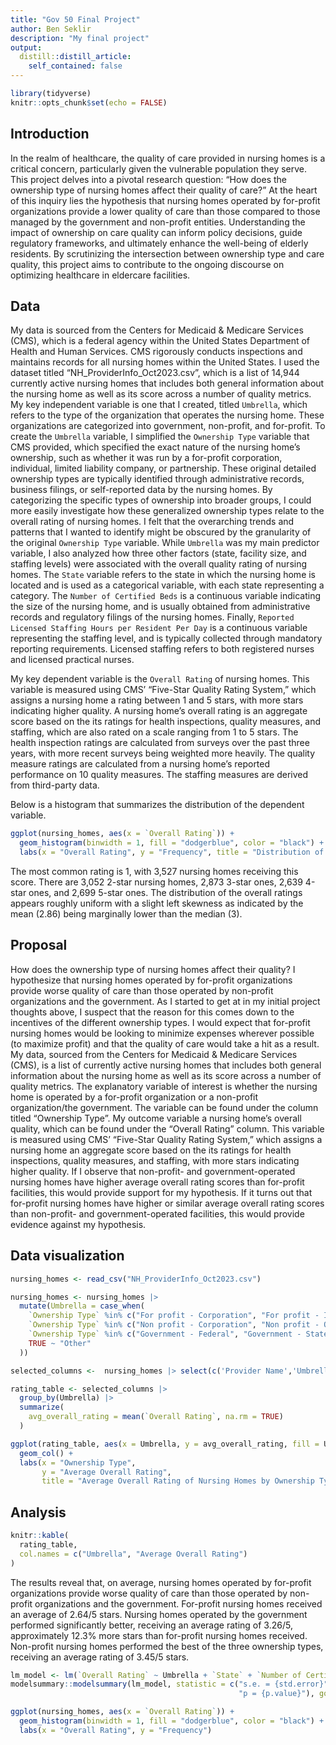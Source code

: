 ```yaml
---
title: "Gov 50 Final Project"
author: Ben Seklir
description: "My final project"
output:
  distill::distill_article:
    self_contained: false
---
```

```r
library(tidyverse)
knitr::opts_chunk$set(echo = FALSE)
```


## Introduction
In the realm of healthcare, the quality of care provided in nursing homes is a critical concern, particularly given the vulnerable population they serve. This project delves into a pivotal research question: "How does the ownership type of nursing homes affect their quality of care?" At the heart of this inquiry lies the hypothesis that nursing homes operated by for-profit organizations provide a lower quality of care than those compared to those managed by the government and non-profit entities. Understanding the impact of ownership on care quality can inform policy decisions, guide regulatory frameworks, and ultimately enhance the well-being of elderly residents. By scrutinizing the intersection between ownership type and care quality, this project aims to contribute to the ongoing discourse on optimizing healthcare in eldercare facilities. 



## Data
My data is sourced from the Centers for Medicaid & Medicare Services (CMS), which is a federal agency within the United States Department of Health and Human Services. CMS rigorously conducts inspections and maintains records for all nursing homes within the United States. I used the dataset titled "NH_ProviderInfo_Oct2023.csv", which is a list of 14,944 currently active nursing homes that includes both general information about the nursing home as well as its score across a number of quality metrics. My key independent variable is one that I created, titled `Umbrella`, which refers to the type of the organization that operates the nursing home. These organizations are categorized into government, non-profit, and for-profit. To create the `Umbrella` variable, I simplified the `Ownership Type` variable that CMS provided, which specified the exact nature of the nursing home's ownership, such as whether it was run by a for-profit corporation, individual, limited liability company, or partnership. These original detailed ownership types are typically identified through administrative records, business filings, or self-reported data by the nursing homes. By categorizing the specific types of ownership into broader groups, I could more easily investigate how these generalized ownership types relate to the overall rating of nursing homes. I felt that the overarching trends and patterns that I wanted to identify might be obscured by the granularity of the original `Ownership Type` variable. While `Umbrella` was my main predictor variable, I also analyzed how three other factors (state, facility size, and staffing levels) were associated with the overall quality rating of nursing homes. The `State` variable refers to the state in which the nursing home is located and is used as a categorical variable, with each state representing a category. The `Number of Certified Beds` is a continuous variable indicating the size of the nursing home, and is usually obtained from administrative records and regulatory filings of the nursing homes. Finally, `Reported Licensed Staffing Hours per Resident Per Day` is a continuous variable representing the staffing level, and is typically collected through mandatory reporting requirements. Licensed staffing refers to both registered nurses and licensed practical nurses. 

My key dependent variable is the `Overall Rating` of nursing homes. This variable is measured using CMS' "Five-Star Quality Rating System," which assigns a nursing home a rating between 1 and 5 stars, with more stars indicating higher quality. A nursing home's overall rating is an aggregate score based on the its ratings for health inspections, quality measures, and staffing, which are also rated on a scale ranging from 1 to 5 stars. The health inspection ratings are calculated from surveys over the past three years, with more recent surveys being weighted more heavily. The quality measure ratings are calculated from a nursing home's reported performance on 10 quality measures. The staffing measures are derived from third-party data. 

Below is a histogram that summarizes the distribution of the dependent variable.  
```r
ggplot(nursing_homes, aes(x = `Overall Rating`)) +
  geom_histogram(binwidth = 1, fill = "dodgerblue", color = "black") +
  labs(x = "Overall Rating", y = "Frequency", title = "Distribution of Overall Ratings of Nursing Homes")
```
The most common rating is 1, with 3,527 nursing homes receiving this score. There are 3,052 2-star nursing homes, 2,873 3-star ones, 2,639 4-star ones, and 2,699 5-star ones. The distribution of the overall ratings appears roughly uniform with a slight left skewness as indicated by the mean (2.86) being marginally lower than the median (3).


## Proposal

How does the ownership type of nursing homes affect their quality? I hypothesize that nursing homes operated by for-profit organizations provide worse quality of care than those operated by non-profit organizations and the government. As I started to get at in my initial project thoughts above, I suspect that the reason for this comes down to the incentives of the different ownership types. I would expect that for-profit nursing homes would be looking to minimize expenses wherever possible (to maximize profit) and that the quality of care would take a hit as a result. My data, sourced from the Centers for Medicaid & Medicare Services (CMS), is a list of currently active nursing homes that includes both general information about the nursing home as well as its score across a number of quality metrics. The explanatory variable of interest is whether the nursing home is operated by a for-profit organization or a non-profit organization/the government. The variable can be found under the column titled "Ownership Type". My outcome variable a nursing home's overall quality, which can be found under the "Overall Rating" column. This variable is measured using CMS' "Five-Star Quality Rating System," which assigns a nursing home an aggregate score based on the its ratings for health inspections, quality measures, and staffing, with more stars indicating higher quality. If I observe that non-profit- and government-operated nursing homes have higher average overall rating scores than for-profit facilities, this would provide support for my hypothesis. If it turns out that for-profit nursing homes have higher or similar average overall rating scores than non-profit- and government-operated facilities, this would provide evidence against my hypothesis.



## Data visualization

```r
nursing_homes <- read_csv("NH_ProviderInfo_Oct2023.csv")

nursing_homes <- nursing_homes |>
  mutate(Umbrella = case_when(
    `Ownership Type` %in% c("For profit - Corporation", "For profit - Individual", "For profit - Limited Liability company", "For profit - Partnership") ~ "For-profit",
    `Ownership Type` %in% c("Non profit - Corporation", "Non profit - Other", "Non profit - Church related") ~ "Non-profit",
    `Ownership Type` %in% c("Government - Federal", "Government - State", "Government - County", "Government - City/county", "Government - City", "Government - Hospital district") ~ "Government",
    TRUE ~ "Other"
  ))

selected_columns <-  nursing_homes |> select(c('Provider Name','Umbrella','Overall Rating'))

rating_table <- selected_columns |>
  group_by(Umbrella) |>
  summarize(
    avg_overall_rating = mean(`Overall Rating`, na.rm = TRUE)
  )
```

```r
ggplot(rating_table, aes(x = Umbrella, y = avg_overall_rating, fill = Umbrella)) +
  geom_col() +
  labs(x = "Ownership Type",
       y = "Average Overall Rating",
       title = "Average Overall Rating of Nursing Homes by Ownership Type")
```



## Analysis

```r
knitr::kable(
  rating_table,
  col.names = c("Umbrella", "Average Overall Rating")
)
```
The results reveal that, on average, nursing homes operated by for-profit organizations provide worse quality of care than those operated by non-profit organizations and the government. For-profit nursing homes received an average of 2.64/5 stars. Nursing homes operated by the government performed significantly better, receiving an average rating of 3.26/5, approximately 12.3% more stars than for-profit nursing homes received. Non-profit nursing homes performed the best of the three ownership types, receiving an average rating of 3.45/5 stars. 

```r
lm_model <- lm(`Overall Rating` ~ Umbrella + `State` + `Number of Certified Beds` + `Reported Licensed Staffing Hours per Resident per Day`, data = nursing_homes)
modelsummary::modelsummary(lm_model, statistic = c("s.e. = {std.error}",
                                                   "p = {p.value}"), gof_map = c("nobs", "r.squared", "adj.r.squared"))
```
```r
ggplot(nursing_homes, aes(x = `Overall Rating`)) +
  geom_histogram(binwidth = 1, fill = "dodgerblue", color = "black") +
  labs(x = "Overall Rating", y = "Frequency")
```


